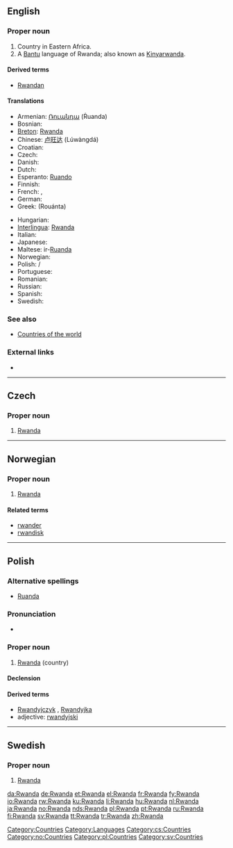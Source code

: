 ==English==

===Proper noun===
{{wikipedia}}
{{infl|en|proper noun}}

# Country in Eastern Africa. 
# A [[Bantu]] language of Rwanda; also known as [[Kinyarwanda]].

====Derived terms====
* [[Rwandan]]

====Translations====
{{trans-top|Rwandese Republic}}
* Armenian: [[Ռուանդա]] (Ṙuanda)
* Bosnian: {{t-|bs|Ruanda|f}}
* [[Breton]]: [[Rwanda#Breton|Rwanda]]
* Chinese: [[卢旺达]] (Lúwàngdá)
* Croatian: {{t-|hr|Ruanda|f}}
* Czech: {{t-|cs|Rwanda|f}}
* Danish: {{t+|da|Rwanda}}
* Dutch: {{t+|nl|Rwanda}}
* Esperanto: [[Ruando]]
* Finnish: {{t+|fi|Ruanda}}
* French: {{t+|fr|Ruanda|m}}, {{t+|fr|Rwanda|m}}
* German: {{t+|de|Ruanda}}
* Greek: {{t-|el|Ρουάντα|f|sc=Grek}} (Rouánta)
{{trans-mid}}
* Hungarian: {{t+|hu|Ruanda}}
* [[Interlingua]]: [[Rwanda#Interlingua|Rwanda]]
* Italian: {{t-|it|Ruanda}}
* Japanese: {{t+|ja|ルワンダ|tr=ruwanda|sc=Jpan}}
* Maltese: ir-[[Ruanda]]
* Norwegian: {{t+|no|Rwanda}}
* Polish: {{t-|pl|Ruanda}} / {{l|pl|Rwanda}}
* Portuguese: {{t+|pt|Ruanda}}
* Romanian: {{t-|ro|Ruanda|f}}
* Russian: {{t+|ru|Руанда|tr=Ruánda|sc=Cyrl}}
* Spanish: {{t+|es|Ruanda}}
* Swedish: {{t+|sv|Rwanda}}
{{trans-bottom}}

===See also===
* [[Appendix:Countries of the world|Countries of the world]]

===External links===
* {{ethnologue|code=kin}}

[[Category:Countries]]
[[Category:Languages]]

----

==Czech==

===Proper noun===
{{cs-proper noun|g=f}}

# [[#English|Rwanda]]

[[Category:cs:Countries]]

----

==Norwegian==

===Proper noun===
{{infl|no|proper noun}}

# [[#English|Rwanda]]

====Related terms====
* [[rwander]]
* [[rwandisk]]

[[Category:no:Countries]]

----

==Polish==

===Alternative spellings===
* [[Ruanda#Polish|Ruanda]]

===Pronunciation===
* {{IPA|/ruˈanda/|lang=pl}}

===Proper noun===
{{infl|pl|proper noun|g=f}}

# [[#English|Rwanda]] (country)

====Declension====
{{pl-decl-noun-sing
|Rwanda
|Rwandy
|Rwandzie
|Rwandę
|Rwandą
|Rwandzie
|Rwando
}}

====Derived terms====
* [[Rwandyjczyk]] {{m}}, [[Rwandyjka]] {{f}}
* adjective: [[rwandyjski]]

[[Category:pl:Countries]]

----

==Swedish==

===Proper noun===
{{infl|sv|proper noun}}

# [[#English|Rwanda]]

[[Category:sv:Countries]]

[[da:Rwanda]]
[[de:Rwanda]]
[[et:Rwanda]]
[[el:Rwanda]]
[[fr:Rwanda]]
[[fy:Rwanda]]
[[io:Rwanda]]
[[rw:Rwanda]]
[[ku:Rwanda]]
[[li:Rwanda]]
[[hu:Rwanda]]
[[nl:Rwanda]]
[[ja:Rwanda]]
[[no:Rwanda]]
[[nds:Rwanda]]
[[pl:Rwanda]]
[[pt:Rwanda]]
[[ru:Rwanda]]
[[fi:Rwanda]]
[[sv:Rwanda]]
[[tt:Rwanda]]
[[tr:Rwanda]]
[[zh:Rwanda]]